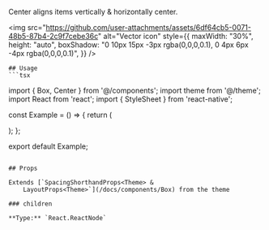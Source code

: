 Center aligns items vertically & horizontally center.

<img
  src="https://github.com/user-attachments/assets/6df64cb5-0071-48b5-87b4-2c9f7cebe36c"
  alt="Vector icon"
  style={{
    maxWidth: "30%",
    height: "auto",
    boxShadow:
      "0 10px 15px -3px rgba(0,0,0,0.1), 0 4px 6px -4px rgba(0,0,0,0.1)",
  }}
/>

    ## Usage
    ```tsx

import { Box, Center } from '@/components';
import theme from '@/theme';
import React from 'react';
import { StyleSheet } from 'react-native';

const Example = () => {
  return (
    <Center width={theme.sizes.width} height={theme.sizes.width}>
      <Box width={100} height={100} bg="primary300" borderRadius="rounded-sm" />
    </Center>
  );
};

export default Example;
```

## Props

Extends [`SpacingShorthandProps<Theme> &
    LayoutProps<Theme>`](/docs/components/Box) from the theme

### children

**Type:** `React.ReactNode`